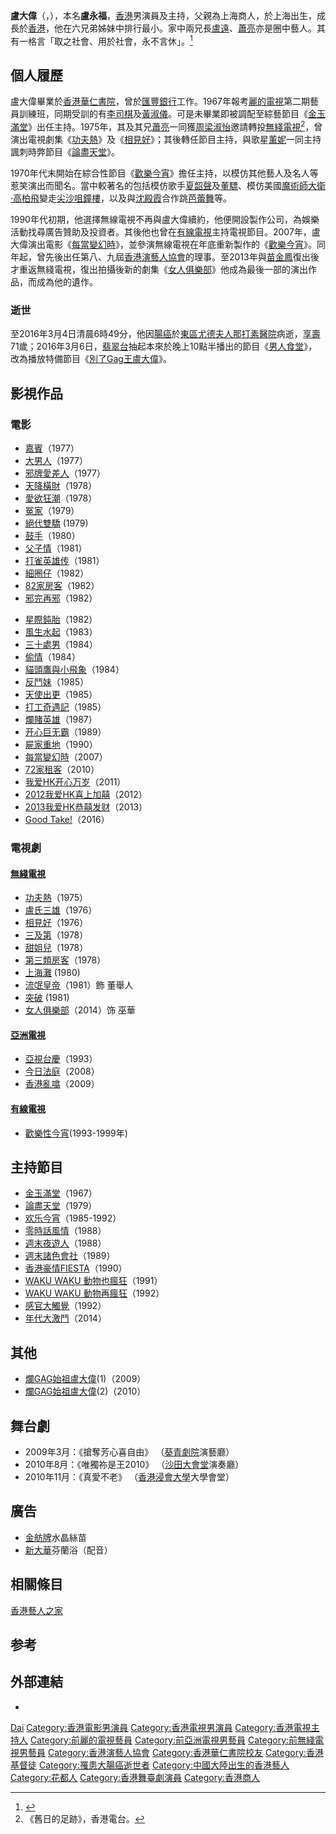 {{藝人
|姓名 = 盧大偉
|类型 = 男藝人
|圖片 = 
|圖片簡介 = 
| 羅馬拼音 = Lo Dai Wai
| 英文名 = David Lo
|暱稱 = 盧David、盧爹域、爛GAG始祖
|国籍 = {{CNHK}}
|籍貫 = [[廣東|廣東]][[花縣|花縣]]
|本名 = 卢永福
|出生日期 = {{birth date|1945|2|18}}
|出生地点 = {{ROC-1928}}[[上海市_(中華民國)|上海市]]
|逝世日期 = {{death date and age|2016|3|4|1945|2|18}}
|逝世地點 = {{HKG}}[[東區醫院|東區醫院]]
|宗教信仰 = [[新教|基督教]]
|出道地點 = {{BHKG}}
|活躍年代 = 1967年至2016年
|經紀公司 = [[麗的電視|麗的電視]]<br>[[亞洲電視|亞洲電視]]<br>[[無綫電視|無綫電視]]
|imdb = 1353797
}}

'''盧大偉'''（{{lang-en|David Lo Dai Wai}}，{{bd|1945年|2月18日|2016年|3月4日|}}），本名'''盧永福'''，[[香港|香港]]男演員及主持，父親為上海商人，於上海出生，成長於[[英屬香港|香港]]，他在六兄弟姊妹中排行最小。家中兩兄長[[盧遠|盧遠]]、[[蕭亮|蕭亮]]亦是圈中藝人。其有一格言「取之社會、用於社會，永不言休」。<ref>{{Cite web |url=https://hk.entertainment.appledaily.com/entertainment/daily/article/20160305/19516916 |title=存档副本 |access-date=2018-01-01 |archive-date=2020-05-16 |archive-url=https://web.archive.org/web/20200516104943/https://hk.entertainment.appledaily.com/entertainment/daily/article/20160305/19516916 |dead-url=no }}</ref>

== 個人履歷 ==
盧大偉畢業於[[香港華仁書院|香港華仁書院]]，曾於[[匯豐銀行|匯豐銀行]]工作。1967年報考[[麗的電視|麗的電視]]第二期藝員訓練班，同期受訓的有[[李司棋|李司棋]]及[[黃淑儀|黃淑儀]]。可是未畢業即被調配至綜藝節目《[[金玉滿堂|金玉滿堂]]》出任主持。1975年，其及其兄[[蕭亮|蕭亮]]一同獲[[周梁淑怡|周梁淑怡]]邀請轉投[[無綫電視|無綫電視]]<ref>《舊日的足跡》，香港電台。</ref>，曾演出電視劇集《[[功夫熱|功夫熱]]》及《[[相見好|相見好]]》；其後轉任節目主持，與歌星[[薰妮|薰妮]]一同主持諷刺時弊節目《[[論盡天堂|論盡天堂]]》。

1970年代末開始在綜合性節目《[[歡樂今宵|歡樂今宵]]》擔任主持，以模仿其他藝人及名人等惹笑演出而聞名。當中較著名的包括模仿歌手[[夏韶聲|夏韶聲]]及[[董驃|董驃]]、模仿美國[[魔術師|魔術師]][[大衛·高柏飛|大衛·高柏飛]]變走[[尖沙咀鐘樓|尖沙咀鐘樓]]，以及與[[沈殿霞|沈殿霞]]合作跳[[芭蕾舞|芭蕾舞]]等。

1990年代初期，他選擇無線電視不再與盧大偉續約，他便開設製作公司，為娛樂活動找尋廣告贊助及投資者。其後他也曾在[[香港有線電視|有線電視]]主持電視節目。2007年，盧大偉演出電影《[[每當變幻時_(電影)|每當變幻時]]》，並參演無線電視在年底重新製作的《[[歡樂今宵|歡樂今宵]]》。同年起，曾先後出任第八、九屆[[香港演藝人協會|香港演藝人協會]]的理事。至2013年與[[苗金鳳|苗金鳳]]復出後才重返無綫電視，復出拍攝後新的劇集《[[女人俱樂部|女人俱樂部]]》他成為最後一部的演出作品，而成為他的遺作。

===逝世===
至2016年3月4日清晨6時49分，他因[[腸癌|腸癌]]於[[東區尤德夫人那打素醫院|東區尤德夫人那打素醫院]]病逝，[[訃告|享壽]]71歲；2016年3月6日，[[翡翠台|翡翠台]]抽起本來於晚上10點半播出的節目《[[男人食堂|男人食堂]]》，改為播放特備節目《[[別了Gag王盧大偉|別了Gag王盧大偉]]》。

== 影視作品 ==
=== 電影 ===
*[[嘉賓|嘉賓]]（1977）
*[[大男人|大男人]]（1977）
*[[邪牌愛差人|邪牌愛差人]]（1977）
*[[天降橫財|天降橫財]]（1978）
*[[愛欲狂潮|愛欲狂潮]]（1978）
*[[冤家|冤家]]（1979）
*[[絕代雙驕_(消歧義)|絕代雙驕]] (1979)
*[[鼓手|鼓手]]（1980）
*[[父子情|父子情]]（1981）
*[[打雀英雄传_(1981年电影)|打雀英雄传]]（1981）
*[[細圈仔|細圈仔]]（1982）
*[[82家房客|82家房客]]（1982）
*[[邪完再邪|邪完再邪]]（1982）

*[[星際鈍胎|星際鈍胎]]（1982）
*[[風生水起|風生水起]]（1983）
*[[三十處男|三十處男]]（1984）
*[[偷情|偷情]]（1984）
*[[貓頭鷹與小飛象|貓頭鷹與小飛象]]（1984）
*[[反鬥妹|反鬥妹]]（1985）
*[[天使出更|天使出更]]（1985）
*[[打工奇遇記|打工奇遇記]]（1985）
*[[爛賭英雄|爛賭英雄]]（1987）
*[[开心巨无霸|开心巨无霸]]（1989）
*[[屍家重地|屍家重地]]（1990）
*[[每當變幻時_(電影)|每當變幻時]]（2007）
*[[72家租客|72家租客]]（2010）
*[[我爱HK开心万岁|我爱HK开心万岁]]（2011）
*[[2012我爱HK喜上加囍|2012我爱HK喜上加囍]]（2012）
*[[2013我爱HK恭囍发财|2013我爱HK恭囍发财]]（2013）
*[[Good_Take!|Good Take!]]（2016）

=== 電視劇 ===
==== [[無綫電視|無綫電視]] ====
*[[功夫熱|功夫熱]]（1975）
*[[盧氏三雄|盧氏三雄]]（1976）
*[[相見好|相見好]]（1976）
*[[三及第|三及第]]（1978）
*[[甜姐兒|甜姐兒]]（1978）
*[[第三類房客|第三類房客]]（1978）
*[[上海灘_(1980年電視劇)|上海灘]] (1980)
*[[流氓皇帝|流氓皇帝]]（1981）飾 董舉人
*[[突破|突破]] (1981)
*[[女人俱樂部|女人俱樂部]]（2014）饰 巫華

==== [[亞洲電視|亞洲電視]] ====
*[[亞視台慶|亞視台慶]]（1993）
*[[今日法庭|今日法庭]]（2008）
*[[香港亂噏|香港亂噏]]（2009）

==== [[有線電視|有線電視]] ====
*[[歡樂性今宵|歡樂性今宵]](1993-1999年)

== 主持節目 ==
*[[金玉滿堂|金玉滿堂]]（1967）
*[[論盡天堂|論盡天堂]]（1979）
*[[欢乐今宵|欢乐今宵]]（1985-1992）
*[[零時話風情|零時話風情]]（1988）
*[[週末夜遊人|週末夜遊人]]（1988）
*[[週末諸色會社|週末諸色會社]]（1989）
*[[香港豪情FIESTA|香港豪情FIESTA]]（1990）
*[[WAKU_WAKU_動物也瘋狂|WAKU WAKU 動物也瘋狂]]（1991）
*[[WAKU_WAKU_動物再瘋狂|WAKU WAKU 動物再瘋狂]]（1992）
*[[感官大觸覺|感官大觸覺]]（1992）
*[[年代大激鬥|年代大激鬥]]（2014）

== 其他 ==
*[[爛GAG始祖盧大偉|爛GAG始祖盧大偉]](1)（2009）
*[[爛GAG始祖盧大偉|爛GAG始祖盧大偉]](2)（2010）

== 舞台劇 ==
*2009年3月：《搶奪芳心喜自由》 （[[葵青劇院|葵青劇院]]演藝廳）
*2010年8月：《唯獨祢是王2010》 （[[沙田大會堂|沙田大會堂]]演奏廳）
*2010年11月：《真愛不老》 （[[香港浸會大學|香港浸會大學]]大學會堂）

== 廣告 ==
*[[金舫牌|金舫牌]]水晶絲苗
*[[新大華|新大華]]芬蘭浴（配音）

==相關條目==
[[香港藝人之家|香港藝人之家]]

== 参考 ==
{{Reflist}}

== 外部連結 ==
*{{hkmdb name|4214}}
{{DEFAULTSORT:Lo}}
[[Category:盧姓|Dai]]
[[Category:香港電影男演員|Category:香港電影男演員]]
[[Category:香港電視男演員|Category:香港電視男演員]]
[[Category:香港電視主持人|Category:香港電視主持人]]
[[Category:前麗的電視藝員|Category:前麗的電視藝員]]
[[Category:前亞洲電視男藝員|Category:前亞洲電視男藝員]]
[[Category:前無綫電視男藝員|Category:前無綫電視男藝員]]
[[Category:香港演藝人協會|Category:香港演藝人協會]]
[[Category:香港華仁書院校友|Category:香港華仁書院校友]]
[[Category:香港基督徒|Category:香港基督徒]]
[[Category:罹患大腸癌逝世者|Category:罹患大腸癌逝世者]]
[[Category:中國大陸出生的香港藝人|Category:中國大陸出生的香港藝人]]
[[Category:花都人|Category:花都人]]
[[Category:香港舞臺劇演員|Category:香港舞臺劇演員]]
[[Category:香港商人|Category:香港商人]]